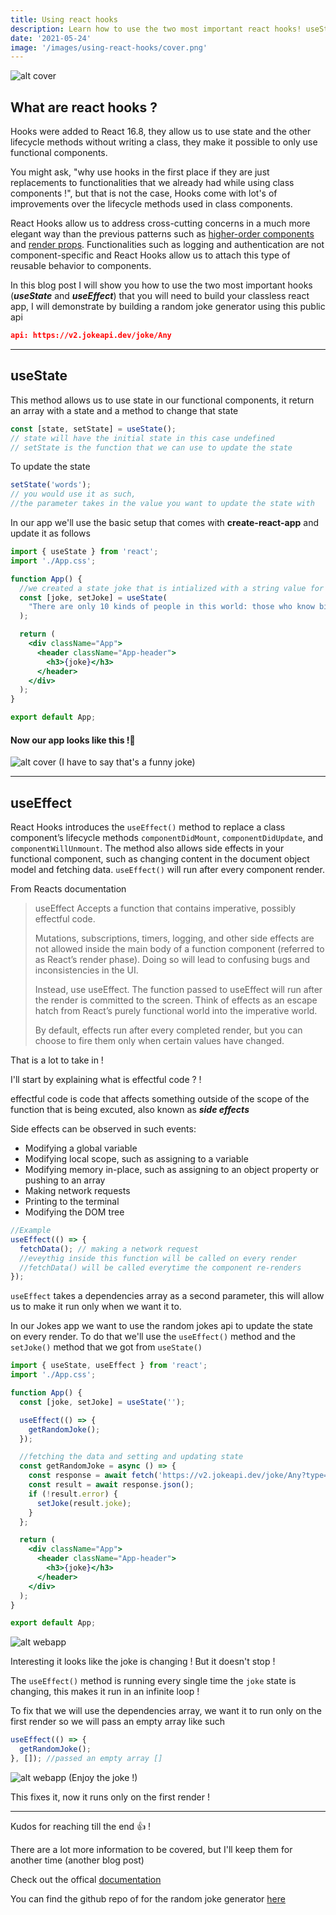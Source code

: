 ```yaml
---
title: Using react hooks
description: Learn how to use the two most important react hooks! useState and useEffect
date: '2021-05-24'
image: '/images/using-react-hooks/cover.png'
---
```


![alt cover](/images/using-react-hooks/cover.png)

## What are react hooks ?

Hooks were added to React 16.8, they allow us to use state and
the other lifecycle methods without writing a class,
they make it possible to only use functional components.

You might ask, "why use hooks in the first place if they are just replacements to functionalities
that we already had while using class components !", but that is not the case, Hooks come with lot's of
improvements over the lifecycle methods used in class components.

React Hooks allow us to address cross-cutting concerns in a much more elegant way than the previous patterns
such as <a href="https://reactjs.org/docs/higher-order-components.html" target="_blank">higher-order components</a>
and <a href="https://reactjs.org/docs/render-props.html" target="_blank">render props</a>.
Functionalities such as logging and authentication are not component-specific and React Hooks allow us to attach this type of reusable behavior to components.

In this blog post I will show you how to use the two most important hooks (**_useState_** and **_useEffect_**)
that you will need to build your classless react app, I will demonstrate by building a random joke generator using
this public api

```json
api: https://v2.jokeapi.dev/joke/Any
```

---

## useState

This method allows us to use state in our functional components,
it return an array with a state and a method to change that state

```jsx
const [state, setState] = useState();
// state will have the initial state in this case undefined
// setState is the function that we can use to update the state
```

To update the state

```jsx
setState('words');
// you would use it as such,
//the parameter takes in the value you want to update the state with
```

In our app we'll use the basic setup that comes with **create-react-app**
and update it as follows

```jsx
import { useState } from 'react';
import './App.css';

function App() {
  //we created a state joke that is intialized with a string value for now
  const [joke, setJoke] = useState(
    "There are only 10 kinds of people in this world: those who know binary and those who don't."
  );

  return (
    <div className="App">
      <header className="App-header">
        <h3>{joke}</h3>
      </header>
    </div>
  );
}

export default App;
```

#### Now our app looks like this !🤘

![alt cover](/images/using-react-hooks/random-jokes-1.png)
(I have to say that's a funny joke)

---

## useEffect

React Hooks introduces the `useEffect()` method to replace
a class component’s lifecycle methods `componentDidMount`, `componentDidUpdate`, and `componentWillUnmount`.
The method also allows side effects in your functional component,
such as changing content in the document object model and fetching data.
`useEffect()` will run after every component render.

From Reacts documentation

> useEffect Accepts a function that contains imperative, possibly effectful code.
>
> Mutations, subscriptions, timers, logging, and other side effects are not allowed
> inside the main body of a function component (referred to as React’s render phase).
> Doing so will lead to confusing bugs and inconsistencies in the UI.
>
> Instead, use useEffect. The function passed to useEffect will run after the render
> is committed to the screen. Think of effects as an escape hatch from React’s purely
> functional world into the imperative world.
>
> By default, effects run after every completed render,
> but you can choose to fire them only when certain values have changed.

That is a lot to take in !

I'll start by explaining what is effectful code ? !

effectful code is code that affects something outside of the scope of the function
that is being excuted, also known as **_side effects_**

Side effects can be observed in such events:

- Modifying a global variable
- Modifying local scope, such as assigning to a variable
- Modifying memory in-place, such as assigning to an object property or pushing to an array
- Making network requests
- Printing to the terminal
- Modifying the DOM tree

```jsx
//Example
useEffect(() => {
  fetchData(); // making a network request
  //eveythig inside this function will be called on every render
  //fetchData() will be called everytime the component re-renders
});
```

`useEffect` takes a dependencies array as a second parameter,
this will allow us to make it run only when we want it to.

In our Jokes app we want to use the random jokes api to update the state on every render.
To do that we'll use the `useEffect()` method and the `setJoke()` method that we got from `useState()`

```jsx
import { useState, useEffect } from 'react';
import './App.css';

function App() {
  const [joke, setJoke] = useState('');

  useEffect(() => {
    getRandomJoke();
  });

  //fetching the data and setting and updating state
  const getRandomJoke = async () => {
    const response = await fetch('https://v2.jokeapi.dev/joke/Any?type=single');
    const result = await response.json();
    if (!result.error) {
      setJoke(result.joke);
    }
  };

  return (
    <div className="App">
      <header className="App-header">
        <h3>{joke}</h3>
      </header>
    </div>
  );
}

export default App;
```

![alt webapp](/images/using-react-hooks/random-jokes-2.gif)

Interesting it looks like the joke is changing ! But it doesn't stop !

The `useEffect()` method is running every single time the `joke` state is changing, this makes it run
in an infinite loop !

To fix that we will use the dependencies array, we want it to run only on the first render
so we will pass an empty array like such

```jsx
useEffect(() => {
  getRandomJoke();
}, []); //passed an empty array []
```

![alt webapp](/images/using-react-hooks/random-jokes-3.png)
(Enjoy the joke !)

This fixes it, now it runs only on the first render !

---

Kudos for reaching till the end 👍 !

There are a lot more information to be covered, but I'll keep them for another time (another blog post)

Check out the offical <a href="https://reactjs.org/docs/hooks-intro.html" target="_blank">documentation</a>

You can find the github repo of for the random joke generator <a href="https://github.com/Bassel17/random-jokes" target="_blank">here</a>
